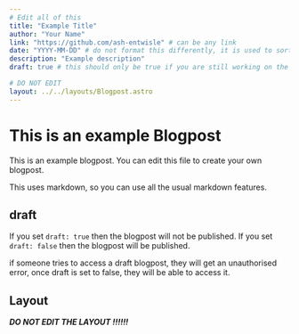 ```yaml
---
# Edit all of this
title: "Example Title"
author: "Your Name"
link: "https://github.com/ash-entwisle" # can be any link
date: "YYYY-MM-DD" # do not format this differently, it is used to sort the blogposts
description: "Example description"
draft: true # this should only be true if you are still working on the blogpost, once it is ready to be published, set this to false

# DO NOT EDIT
layout: ../../layouts/Blogpost.astro
---
```


# This is an example Blogpost

This is an example blogpost. You can edit this file to create your own blogpost.

This uses markdown, so you can use all the usual markdown features. 

## draft

If you set `draft: true` then the blogpost will not be published. If you set `draft: false` then the blogpost will be published.

if someone tries to access a draft blogpost, they will get an unauthorised error, once draft is set to false, they will be able to access it.

## Layout

***DO NOT EDIT THE LAYOUT !!!!!!***